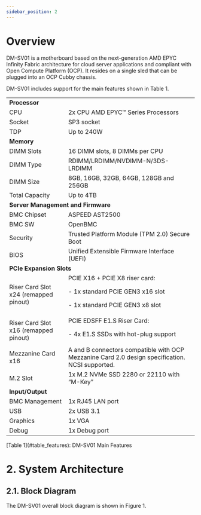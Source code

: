```yaml
---
sidebar_position: 2
---
```


# Overview

DM-SV01 is a motherboard based on the next-generation AMD EPYC Infinity Fabric architecture for cloud server applications and compliant with Open Compute Platform (OCP). It resides on a single sled that can be plugged into an OCP Cubby chassis.

DM-SV01 includes support for the main features shown in Table 1.

<table>
  <tr>
   <td colspan="2" ><strong>Processor</strong>
   </td>
  </tr>
  <tr>
   <td>CPU
   </td>
   <td>2x CPU AMD EPYC™ Series Processors
   </td>
  </tr>
  <tr>
   <td>Socket
   </td>
   <td>SP3 socket
   </td>
  </tr>
  <tr>
   <td>TDP
   </td>
   <td>Up to 240W
   </td>
  </tr>
  <tr>
   <td colspan="2" ><strong>Memory</strong>
   </td>
  </tr>
  <tr>
   <td>DIMM Slots
   </td>
   <td>16 DIMM slots, 8 DIMMs per CPU
   </td>
  </tr>
  <tr>
   <td>DIMM Type
   </td>
   <td>RDIMM/LRDIMM/NVDIMM-N/3DS-LRDIMM 
   </td>
  </tr>
  <tr>
   <td>DIMM Size
   </td>
   <td>8GB, 16GB, 32GB, 64GB, 128GB and 256GB
   </td>
  </tr>
  <tr>
   <td>Total Capacity
   </td>
   <td>Up to 4TB
   </td>
  </tr>
  <tr>
   <td colspan="2" ><strong>Server Management and Firmware</strong>
   </td>
  </tr>
  <tr>
   <td>BMC Chipset
   </td>
   <td>ASPEED AST2500
   </td>
  </tr>
  <tr>
   <td>BMC SW
   </td>
   <td>OpenBMC
   </td>
  </tr>
  <tr>
   <td>Security
   </td>
   <td>Trusted Platform Module (TPM 2.0) Secure Boot
   </td>
  </tr>
  <tr>
   <td>BIOS
   </td>
   <td>Unified Extensible Firmware Interface (UEFI)
   </td>
  </tr>
  <tr>
   <td colspan="2" ><strong>PCIe Expansion Slots</strong>
   </td>
  </tr>
  <tr>
   <td>Riser Card Slot x24 (remapped pinout)
   </td>
   <td>PCIE X16 + PCIE X8 riser card:
<p>
 - 1x standard PCIE GEN3 x16 slot
<p>
 - 1x standard PCIE GEN3 x8 slot
   </td>
  </tr>
  <tr>
   <td>Riser Card Slot x16 (remapped pinout)
   </td>
   <td>PCIE EDSFF E1.S Riser Card:
<p>
 - 4x E1.S SSDs with hot-plug support
   </td>
  </tr>
  <tr>
   <td>Mezzanine Card x16
   </td>
   <td>A and B connectors compatible with OCP Mezzanine Card 2.0 design specification. NCSI supported.
   </td>
  </tr>
  <tr>
   <td>M.2 Slot 
   </td>
   <td>1x M.2 NVMe SSD 2280 or 22110 with “M-Key”
   </td>
  </tr>
  <tr>
   <td colspan="2" ><strong>Input/Output</strong>
   </td>
  </tr>
  <tr>
   <td>BMC Management
   </td>
   <td>1x RJ45 LAN port
   </td>
  </tr>
  <tr>
   <td>USB
   </td>
   <td>2x USB 3.1
   </td>
  </tr>
  <tr>
   <td>Graphics
   </td>
   <td>1x VGA 
   </td>
  </tr>
  <tr>
   <td>Debug
   </td>
   <td>1x Debug port
   </td>
  </tr>
</table>

\[Table 1\](#table_features): DM-SV01 Main Features

# 2. System Architecture

## 2.1. Block Diagram

The DM-SV01 overall block diagram is shown in Figure 1.
